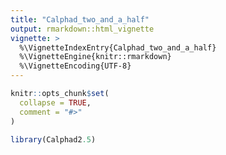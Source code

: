 ```yaml
---
title: "Calphad_two_and_a_half"
output: rmarkdown::html_vignette
vignette: >
  %\VignetteIndexEntry{Calphad_two_and_a_half}
  %\VignetteEngine{knitr::rmarkdown}
  %\VignetteEncoding{UTF-8}
---
```


```r
knitr::opts_chunk$set(
  collapse = TRUE,
  comment = "#>"
)
```

```r
library(Calphad2.5)
```
